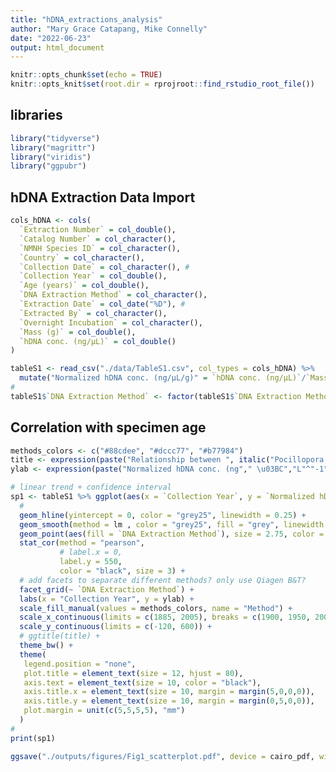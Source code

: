 ```yaml
---
title: "hDNA_extractions_analysis"
author: "Mary Grace Catapang, Mike Connelly"
date: "2022-06-23"
output: html_document
---
```


```r
knitr::opts_chunk$set(echo = TRUE)
knitr::opts_knit$set(root.dir = rprojroot::find_rstudio_root_file())
```
## libraries
```r
library("tidyverse")
library("magrittr") 
library("viridis")
library("ggpubr")
```

## hDNA Extraction Data Import
```r
cols_hDNA <- cols(
  `Extraction Number` = col_double(),
  `Catalog Number` = col_character(),
  `NMNH Species ID` = col_character(),
  `Country` = col_character(),
  `Collection Date` = col_character(), #
  `Collection Year` = col_double(),
  `Age (years)` = col_double(),
  `DNA Extraction Method` = col_character(),
  `Extraction Date` = col_date("%D"), #
  `Extracted By` = col_character(),
  `Overnight Incubation` = col_character(),
  `Mass (g)` = col_double(),
  `hDNA conc. (ng/μL)` = col_double()
)
```
```r
tableS1 <- read_csv("./data/TableS1.csv", col_types = cols_hDNA) %>%
  mutate("Normalized hDNA conc. (ng/μL/g)" = `hDNA conc. (ng/μL)`/`Mass (g)`)
#
tableS1$`DNA Extraction Method` <- factor(tableS1$`DNA Extraction Method`, levels = c("Qiagen Blood & Tissue", "Qiagen PowerSoil Pro", "Autogen GenePrep"), ordered = T)
```

## Correlation with specimen age
```r
methods_colors <- c("#88cdee", "#dccc77", "#b77984")
title <- expression(paste("Relationship between ", italic("Pocillopora "), "specimen collection year and hDNA yield"))
ylab <- expression(paste("Normalized hDNA conc. (ng"," \u03BC","L"^"-1"," g"^"-1)"))
```

```r
# linear trend + confidence interval
sp1 <- tableS1 %>% ggplot(aes(x = `Collection Year`, y = `Normalized hDNA conc. (ng/μL/g)`)) +
  #
  geom_hline(yintercept = 0, color = "grey25", linewidth = 0.25) +
  geom_smooth(method = lm , color = "grey25", fill = "grey", linewidth = 0.5, se = TRUE) +
  geom_point(aes(fill = `DNA Extraction Method`), size = 2.75, color = "black", shape = 21, alpha = 0.8) +
  stat_cor(method = "pearson",
           # label.x = 0,
           label.y = 550,
           color = "black", size = 3) +
  # add facets to separate different methods? only use Qiagen B&T?
  facet_grid(~ `DNA Extraction Method`) +
  labs(x = "Collection Year", y = ylab) +
  scale_fill_manual(values = methods_colors, name = "Method") +
  scale_x_continuous(limits = c(1885, 2005), breaks = c(1900, 1950, 2000)) +
  scale_y_continuous(limits = c(-120, 600)) +
  # ggtitle(title) +
  theme_bw() +
  theme(
   legend.position = "none",
   plot.title = element_text(size = 12, hjust = 80),
   axis.text = element_text(size = 10, color = "black"),
   axis.title.x = element_text(size = 10, margin = margin(5,0,0,0)),
   axis.title.y = element_text(size = 10, margin = margin(0,5,0,0)),
   plot.margin = unit(c(5,5,5,5), "mm")
  )
#
print(sp1)
```
```r
ggsave("./outputs/figures/Fig1_scatterplot.pdf", device = cairo_pdf, width = 6.5, height = 3.5)
```

